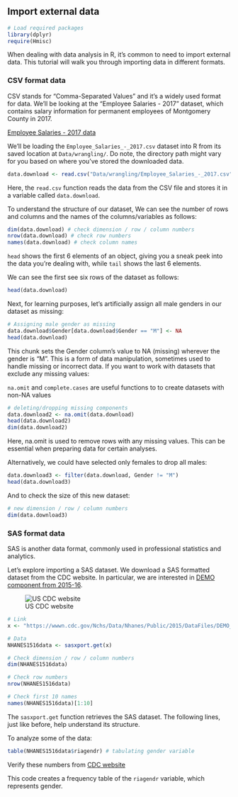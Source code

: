 ## Import external data {.unnumbered}

```r
# Load required packages
library(dplyr)
require(Hmisc)
```

When dealing with data analysis in R, it's common to need to import external data. This tutorial will walk you through importing data in different formats.

### CSV format data

CSV stands for "Comma-Separated Values" and it's a widely used format for data. We'll be looking at the "Employee Salaries - 2017" dataset, which contains salary information for permanent employees of Montgomery County in 2017.

::: column-margin
[Employee Salaries - 2017 data](https://data.amerigeoss.org/it/dataset/employee-salaries-2017/resource/c6abf511-62fb-457d-b90b-e0d11a5e4ab8)
:::

::: callout-tip
We'll be loading the `Employee_Salaries_-_2017.csv` dataset into R from its saved location at `Data/wrangling/`. Do note, the directory path might vary for you based on where you've stored the downloaded data.
:::

```r
data.download <- read.csv("Data/wrangling/Employee_Salaries_-_2017.csv")
```

Here, the `read.csv` function reads the data from the CSV file and stores it in a variable called `data.download`.

To understand the structure of our dataset, We can see the number of rows and columns and the names of the columns/variables as follows:

```r
dim(data.download) # check dimension / row / column numbers
nrow(data.download) # check row numbers
names(data.download) # check column names
```

::: callout-tip
`head` shows the first 6 elements of an object, giving you a sneak peek into the data you're dealing with, while `tail` shows the last 6 elements.
:::

We can see the first see six rows of the dataset as follows:

```r
head(data.download)
```

Next, for learning purposes, let's artificially assign all male genders in our dataset as missing:

```r
# Assigning male gender as missing
data.download$Gender[data.download$Gender == "M"] <- NA
head(data.download)
```

This chunk sets the Gender column's value to NA (missing) wherever the gender is "M". This is a form of data manipulation, sometimes used to handle missing or incorrect data. If you want to work with datasets that exclude any missing values:

::: callout-tip
`na.omit` and `complete.cases` are useful functions to to create datasets with non-NA values
:::

```r
# deleting/dropping missing components
data.download2 <- na.omit(data.download)
head(data.download2)
dim(data.download2)
```

Here, na.omit is used to remove rows with any missing values. This can be essential when preparing data for certain analyses.

Alternatively, we could have selected only females to drop all males:

```r
data.download3 <- filter(data.download, Gender != "M")
head(data.download3)
```

And to check the size of this new dataset:

```r
# new dimension / row / column numbers
dim(data.download3)
```

### SAS format data

::: callout-tip
SAS is another data format, commonly used in professional statistics and analytics.
:::

Let's explore importing a SAS dataset. We download a SAS formatted dataset from the CDC website. In particular, we are interested in [DEMO component from 2015-16](https://wwwn.cdc.gov/nchs/nhanes/search/datapage.aspx?Component=Demographics).

![US CDC website](Images/wrangling/cdc.png)

```r
# Link
x <- "https://wwwn.cdc.gov/Nchs/Data/Nhanes/Public/2015/DataFiles/DEMO_I.xpt"

# Data
NHANES1516data <- sasxport.get(x)

# Check dimension / row / column numbers
dim(NHANES1516data) 

# Check row numbers
nrow(NHANES1516data) 

# Check first 10 names
names(NHANES1516data)[1:10] 
```

The `sasxport.get` function retrieves the SAS dataset. The following lines, just like before, help understand its structure.

To analyze some of the data:

```r
table(NHANES1516data$riagendr) # tabulating gender variable
```

::: column-margin
Verify these numbers from [CDC website](https://wwwn.cdc.gov/Nchs/Data/Nhanes/Public/2015/DataFiles/DEMO_I.htm#RIAGENDR)
:::

This code creates a frequency table of the `riagendr` variable, which represents gender.
